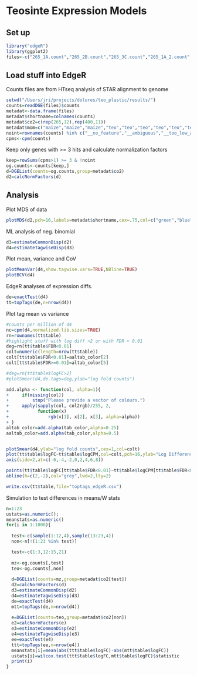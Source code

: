 Teosinte Expression Models
========================================================

## Set up
```r
library("edgeR")
library(ggplot2)
files<-c("265_1A.count","265_2B.count","265_3C.count","265_1A_2.count","265_2B_2.count","265_4A.count","265_1B.count","265_3A.count","265_4B.count","265_2A.count","265_3B.count","265_4C.count","400_1A.count","400_2B.count","400_3C.count","400_1A_2.count","400_2B_2.count","400_4A.count","400_1B.count","400_3A.count","400_4C.count","400_2A.count","400_3B.count")
```

## Load stuff into EdgeR
Counts files are from HTseq analysis of STAR alignment to genome
```r
setwd("/Users/jri/projects/dolores/teo_plastic/results/")
counts=readDGE(files)$counts
metadat<-data.frame(files)
metadat$shortname=colnames(counts)
metadat$co2=c(rep(265,12),rep(400,11))
metadat$mom=c("maize","maize","maize","teo","teo","teo","teo","teo","teo","teo","teo","maize","maize","maize","maize","teo","teo","teo","teo","teo","maize","teo","teo")
noint=rownames(counts) %in% c("__no_feature","__ambiguous","__too_low_aQual","__not_aligned","__alignment_not_unique")
cpms<-cpm(counts)
```

Keep only genes with >= 3 hits and calculate normalization factors
```r
keep=rowSums(cpms>1) >= 3 & !noint
og.counts<-counts[keep,]
d=DGEList(counts=og.counts,group=metadat$co2)
d2=calcNormFactors(d)
```

## Analysis
Plot MDS of data
```r
plotMDS(d2,pch=16,labels=metadat$shortname,cex=.75,col=c("green","blue")[factor(metadat$co2)])
```

ML analysis of neg. binomial
```r
d3=estimateCommonDisp(d2)
d4=estimateTagwiseDisp(d3)
```

Plot mean, variance and CoV
```r
plotMeanVar(d4,show.tagwise.vars=TRUE,NBline=TRUE)
plotBCV(d4)
```

EdgeR analyses of expression diffs.
```r
de=exactTest(d4)
tt=topTags(de,n=nrow(d4))   
```

Plot tag mean vs variance
```r
#counts per million of d4
nc=cpm(d4,normalized.lib.sizes=TRUE)
rn=rownames(tt$table)
#highlight stuff with log diff >2 or with FDR < 0.01
deg=rn[tt$table$FDR<0.01]
colt=numeric(length=nrow(tt$table))
colt[tt$table$FDR<0.01]=aaltab_color[2]
colt[tt$table$FDR>=0.01]=altab_color[5]

#deg=rn[tt$table$logFC>2]
#plotSmear(d4,de.tags=deg,ylab="log fold counts")

add.alpha <- function(col, alpha=1){
+     if(missing(col))
+         stop("Please provide a vector of colours.")
+     apply(sapply(col, col2rgb)/255, 2, 
+           function(x) 
+               rgb(x[1], x[2], x[3], alpha=alpha))  
+ }
altab_color=add.alpha(tab_color,alpha=0.25)
aaltab_color=add.alpha(tab_color,alpha=0.5)


plotSmear(d4,ylab="log fold counts",cex=1,col=colt)
plot(tt$table$logFC~tt$table$logCPM,col=colt,pch=16,ylab="Log Difference in Expression (Ambient-Subambient)",xlab="Total Expression Level (log Counts Per Million)",yaxt="n",cex.lab=1.5);
axis(side=2,at=c(-6,-4,-2,0,2,4,6,8))

points(tt$table$logFC[tt$table$FDR<0.01]~tt$table$logCPM[tt$table$FDR<0.01],col=altab_color[2],pch=16)
abline(h=c(2,-2),col="grey",lwd=2,lty=2)
```

```r
write.csv(tt$table,file="toptags_edgeR.csv")
```

Simulation to test differences in means/W stats
```r

n=1:23
ustats=as.numeric();
meanstats=as.numeric()
for(i in 1:1000){
  
  test<-c(sample(1:12,4),sample(13:23,4))
  non<-n[!(1:23 %in% test)]

  test<-c(1:3,12:15,21)
  
  mz<-og.counts[,test]
  teo<-og.counts[,non]
  
  d=DGEList(counts=mz,group=metadat$co2[test])
  d2=calcNormFactors(d)
  d3=estimateCommonDisp(d2)
  d4=estimateTagwiseDisp(d3)
  de=exactTest(d4)
  mtt=topTags(de,n=nrow(d4))   
  
  e=DGEList(counts=teo,group=metadat$co2[non])
  e2=calcNormFactors(e)
  e3=estimateCommonDisp(e2)
  e4=estimateTagwiseDisp(e3)
  ee=exactTest(e4)
  ttt=topTags(ee,n=nrow(e4))   
  meanstats[i]=mean(abs(ttt$table$logFC)-abs(mtt$table$logFC))
  ustats[i]=wilcox.test(ttt$table$logFC,mtt$table$logFC)$statistic
  print(i)
}
```

